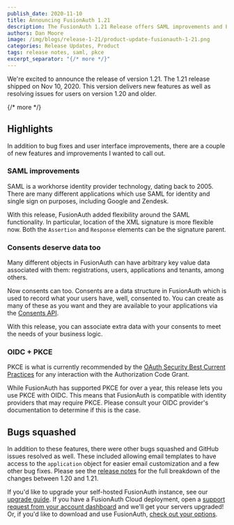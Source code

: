 ```yaml
---
publish_date: 2020-11-10 
title: Announcing FusionAuth 1.21
description: The FusionAuth 1.21 Release offers SAML improvements and PKCE support for OIDC
authors: Dan Moore
image: /img/blogs/release-1-21/product-update-fusionauth-1-21.png
categories: Release Updates, Product
tags: release notes, saml, pkce
excerpt_separator: "{/* more */}"
---
```


We're excited to announce the release of version 1.21. The 1.21 release shipped on Nov 10, 2020. This version delivers new features as well as resolving issues for users on version 1.20 and older.

{/* more */}

## Highlights

In addition to bug fixes and user interface improvements, there are a couple of new features and improvements I wanted to call out.

### SAML improvements

SAML is a workhorse identity provider technology, dating back to 2005. There are many different applications which use SAML for identity and single sign on purposes, including Google and Zendesk.

With this release, FusionAuth added flexibility around the SAML functionality. In particular, location of the XML signature is more flexible now. Both the `Assertion` and `Response` elements can be the signature parent.

### Consents deserve data too

Many different objects in FusionAuth can have arbitrary key value data associated with them: registrations, users, applications and tenants, among others.

Now consents can too. Consents are a data structure in FusionAuth which is used to record what your users have, well, consented to. You can create as many of these as you want and they are available to your applications via the [Consents API](/docs/apis/consents). 

With this release, you can associate extra data with your consents to meet the needs of your business logic.

### OIDC + PKCE

PKCE is what is currently recommended by the [OAuth Security Best Current Practices](https://tools.ietf.org/html/draft-ietf-oauth-security-topics-09) for any interaction with the Authorization Code Grant.

While FusionAuth has supported PKCE for over a year, this release lets you use PKCE with OIDC. This means that FusionAuth is compatible with identity providers that may require PKCE. Please consult your OIDC provider's documentation to determine if this is the case.

## Bugs squashed

In addition to these features, there were other bugs squashed and GitHub issues resolved as well. These included allowing email templates to have access to the `application` object for easier email customization and a few other bug fixes. Please see the [release notes](/docs/release-notes/) for the full breakdown of the changes between 1.20 and 1.21. 

If you'd like to upgrade your self-hosted FusionAuth instance, see our [upgrade guide](/docs/operate/deploy/upgrade). If you have a FusionAuth Cloud deployment, open a <a href="https://account.fusionauth.io/account/support/" target="_blank">support request from your account dashboard</a> and we'll get your servers upgraded! Or, if you'd like to download and use FusionAuth, [check out your options](/pricing).
